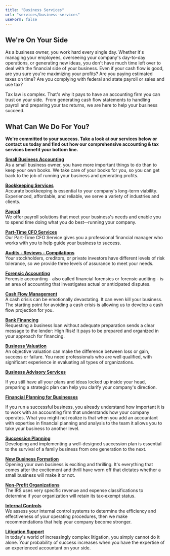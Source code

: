 ```yaml
---
title: "Business Services"
url: "services/business-services"
useForm: false
---
```


**We're On Your Side**
----------------------

As a business owner, you work hard every single day. Whether it's managing your employees, overseeing your company's day-to-day operations, or generating new ideas, you don't have much time left over to deal with the financial side of your business. Even if your cash flow is good, are you sure you're maximizing your profits? Are you paying estimated taxes on time? Are you complying with federal and state payroll or sales and use tax?

Tax law is complex. That's why it pays to have an accounting firm you can trust on your side.  From generating cash flow statements to handling payroll and preparing your tax returns, we are here to help your business succeed.  

**What Can We Do For You?**
---------------------------

**We're committed to your success. Take a look at our services below or contact us today and find out how our comprehensive accounting & tax services benefit your bottom line.** 

**[Small Business Accounting](/services/business-services/small-business-accounting)**  
As a small business owner, you have more important things to do than to keep your own books. We take care of your books for you, so you can get back to the job of running your business and generating profits.

**[Bookkeeping Services](/services/business-services/book-keeping-services)**  
Accurate bookkeeping is essential to your company's long-term viability. Experienced, affordable, and reliable, we serve a variety of industries and clients.

**[Payroll](/services/business-services/payroll)**  
We offer payroll solutions that meet your business's needs and enable you to spend time doing what you do best--running your company.

**[Part-Time CFO Services](/services/business-services/part-time-cfo-services)**  
Our Part-Time CFO Service gives you a professional financial manager who works with you to help guide your business to success.

**[Audits - Reviews - Compilations](/services/business-services/audits-reviews-compilations)**  
Your stockholders, creditors, or private investors have different levels of risk tolerance, so we provide three levels of assurance to meet your needs.

**[Forensic Accounting](/services/business-services/forensic-accounting)**  
Forensic accounting - also called financial forensics or forensic auditing - is an area of accounting that investigates actual or anticipated disputes.

**[Cash Flow Management](/services/business-services/cash-flow-management)**  
A cash crisis can be emotionally devastating. It can even kill your business. The starting point for avoiding a cash crisis is allowing us to develop a cash flow projection for you.

**[Bank Financing](/services/business-services/bank-financing)**  
Requesting a business loan without adequate preparation sends a clear message to the lender: High Risk! It pays to be prepared and organized in your approach for financing.

**[Business Valuation](/services/business-services/business-valuation)**  
An objective valuation can make the difference between loss or gain, success or failure. You need professionals who are well qualified, with significant experience in evaluating all types of organizations.

**[Business Advisory Services](/services/business-services/business-advisory-services)**  

If you still have all your plans and ideas locked up inside your head, preparing a strategic plan can help you clarify your company's direction.

**[Financial Planning for Businesses](/services/business-services/financial-planning-for-businesses)**  

If you run a successful business, you already understand how important it is to work with an accounting firm that understands how your company operates. What you might not realize is that when you add an accountant with expertise in financial planning and analysis to the team it allows you to take your business to another level.

**[Succession Planning](/services/business-services/succession-planning)**  
Developing and implementing a well-designed succession plan is essential to the survival of a family business from one generation to the next.

**[New Business Formation](/services/business-services/new-business-formation)**  
Opening your own business is exciting and thrilling. It's everything that comes after the excitement and thrill have worn off that dictates whether a small business will make it or not.

**[Non-Profit Organizations](/services/business-services/non-profit-organizations)**  
The IRS uses very specific revenue and expense classifications to determine if your organization will retain its tax-exempt status.

**[Internal Controls](/services/business-services/internal-controls)**  
We assess your internal control systems to determine the efficiency and effectiveness of your operating procedures, then we make recommendations that help your company become stronger.

**[Litigation Support](/services/business-services/litigation-support)**  
In today's world of increasingly complex litigation, you simply cannot do it alone. Your probability of success increases when you have the expertise of an experienced accountant on your side.




